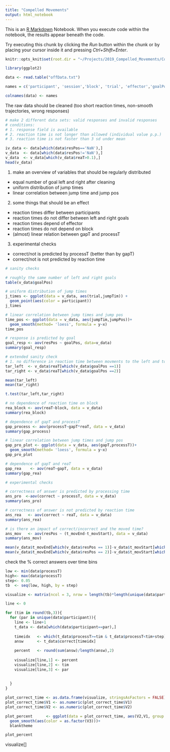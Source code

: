 ```yaml
---
title: "Compelled Movements"
output: html_notebook
---
```


This is an [R Markdown](http://rmarkdown.rstudio.com) Notebook. When you execute code within the notebook, the results appear beneath the code. 

Try executing this chunk by clicking the *Run* button within the chunk or by placing your cursor inside it and pressing *Ctrl+Shift+Enter*. 
```r
knitr::opts_knit$set(root.dir = "~/Projects/2019_Compelled_Movements/CompelledMovements/CMP_Hand/Data")
```

```r
library(ggplot2)

data <- read.table("offData.txt")

names = c('participant', 'session','block', 'trial', 'effector','goalPos', 'jumpTim',  'jumpPos',  'fixT','alReaT',  'resPos',  't_draw',  't_touched',  't_go',  't_movStart',  't_jump',  't_movEnd',  't_goal', 't_end', 'reaT', 'gapT','processT', 'correct')

colnames(data) <- names
```

The raw data should be cleaned (too short reaction times, non-smooth trajectories, wrong responses) 

```r
# make 2 different data sets: valid responses and invalid responses
# conditions: 
# 1. response field is available
# 2. reaction time is not longer than allowed (individual value p.p.)
# 3. reaction time is not faster than 3 sd under mean

iv_data <- data[which(data$resPos=='NaN'),]
v_data  <- data[which(data$resPos!='NaN'),]
v_data  <- v_data[which(v_data$reaT>0.1),]
head(v_data)
```

1. make an overview of variables that should be regularly distributed
- equal number of goal left and right after cleaning
- uniform distribution of jump times
- linear correlation between jump time and jump pos

2. some things that should be an effect
- reaction times differ between participants
- reaction times do not differ between left and right goals
- reaction times depend of effector
- reaction times do not depend on block
- (almost) linear relation between gapT and processT

3. experimental checks
- correct/not is predicted by processT (better than by gapT)
- correct/not is not predicted by reaction time


```r
# sanity checks

# roughly the same number of left and right goals
table(v_data$goalPos)

# uniform distribution of jump times
j_times <- ggplot(data = v_data, aes(trial,jumpTim)) +
  geom_point(aes(color = participant))
j_times

# linear correlation between jump times and jump pos
time_pos <- ggplot(data = v_data, aes(jumpTim,jumpPos))+
  geom_smooth(method= 'loess', formula = y~x)
time_pos

# response is predicted by goal
goal_resp <- aov(resPos ~ goalPos, data=v_data)
summary(goal_resp)

```

```r
# extended sanity check
# 1. no difference in reaction time between movments to the left and to the right
tar_left  <- v_data$reaT[which(v_data$goalPos ==1)]
tar_right <- v_data$reaT[which(v_data$goalPos ==2)]

mean(tar_left)
mean(tar_right)

t.test(tar_left,tar_right)

# no dependence of reaction time on block
rea_block <- aov(reaT~block, data = v_data)
summary(rea_block)

# dependence of gapT and processT
gap_process <- aov(processT~gapT*reaT, data = v_data)
summary(gap_process)

# linear correlation between jump times and jump pos
gap_pro_plot <- ggplot(data = v_data, aes(gapT,processT))+
  geom_smooth(method= 'loess', formula = y~x)
gap_pro_plot

# dependence of gapT and reaT
gap_rea    <- aov(reaT~gapT, data = v_data)
summary(gap_rea)

```
```r
# experimental checks

# correctness of answer is predicted by processing time
ans_pro  <-aov(correct ~ processT, data = v_data)
summary(ans_pro)

# correctness of answer is not predicted by reaction time
ans_rea   <- aov(correct ~ reaT, data = v_data)
summary(ans_rea)

# is there an impact of correct/incorrect and the moved time?
ans_mov   <- aov(resPos ~ (t_movEnd-t_movStart), data = v_data)
summary(ans_mov)

mean(v_data$t_movEnd[which(v_data$resPos == 1)]-v_data$t_movStart[which(v_data$resPos == 1)])
mean(v_data$t_movEnd[which(v_data$resPos == 2)]-v_data$t_movStart[which(v_data$resPos == 2)])

```

check the % correct answers over time bins 


```r
low <- min(data$processT)
high<- max(data$processT)
step<- 0.05
tb  <- seq(low, high, by = step)

visualize <- matrix(ncol = 3, nrow = length(tb)*length(unique(data$participant)))

line <- 0

for (tim in round(tb,3)){
  for (par in unique(data$participant)){
    line <- line+1
    t_data <- data[which(data$participant==par),]
    
    timeidx   <- which(t_data$processT>=tim & t_data$processT<tim+step)
    answ      <- t_data$correct[timeidx]
  
    percent   <- round(sum(answ)/length(answ),2)
  
    visualize[line,1] <- percent
    visualize[line,2] <- tim
    visualize[line,3] <- par
    
  
  }
}

plot_correct_time <- as.data.frame(visualize, stringsAsFactors = FALSE)
plot_correct_time$V1 <- as.numeric(plot_correct_time$V1)
plot_correct_time$V2 <- as.numeric(plot_correct_time$V2)

plot_percent      <- ggplot(data = plot_correct_time, aes(V2,V1, group = V3))+
  geom_smooth(aes(color = as.factor(V3)))+
  blanktheme

plot_percent

```

visualize[]
